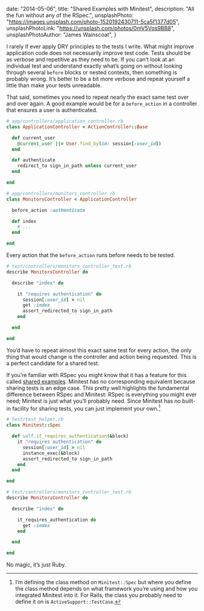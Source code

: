   date: "2014-05-06",
  title: "Shared Examples with Minitest",
  description: "All the fun without any of the RSpec.",
  unsplashPhoto: "https://images.unsplash.com/photo-1520192430711-5ca5f1377d05",
  unsplashPhotoLink: "https://unsplash.com/photos/0mV5Vqs9BB8",
  unsplashPhotoAuthor: "James Wainscoat",
}

I rarely if ever apply DRY principles to the tests I write. What might improve application code does not necessarily improve test code. Tests should be as verbose and repetitive as they need to be. If you can’t look at an individual test and understand exactly what’s going on without looking through several `before` blocks or nested contexts, then something is probably wrong. It’s better to be a bit more verbose and repeat yourself a little than make your tests unreadable.

That said, sometimes you need to repeat nearly the exact same test over and over again. A good example would be for a `before_action` in a controller that ensures a user is authenticated.

```ruby
# app/controllers/application_controller.rb
class ApplicationController < ActionController::Base

  def current_user
    @current_user ||= User.find_by(id: session[:user_id])
  end

  def authenticate
    redirect_to sign_in_path unless current_user
  end

end
```

```ruby
# app/controllers/monitors_controller.rb
class MonitorsController < ApplicationController

  before_action :authenticate

  def index
    # ...
  end

end
```

Every action that the `before_action` runs before needs to be tested.

```ruby
# test/controllers/monitors_controller_test.rb
describe MonitorsController do

  describe "index" do

    it "requires authentication" do
      session[:user_id] = nil
      get :index
      assert_redirected_to sign_in_path
    end

  end

end
```

You’d have to repeat almost this exact same test for every action, the only thing that would change is the controller and action being requested. This is a perfect candidate for a shared test.

If you’re familiar with RSpec you might know that it has a feature for this called [shared examples][shared-examples]. Minitest has no corresponding equivalent because sharing tests is an edge case. This pretty well highlights the fundamental difference between RSpec and Minitest: RSpec is everything you might ever need; Minitest is just what you’ll probably need. Since Minitest has no built-in facility for sharing tests, you can just implement your own.[^1]

```ruby
# test/test_helper.rb
class Minitest::Spec

  def self.it_requires_authentication(&block)
    it "requires authentication" do
      session[:user_id] = nil
      instance_exec(&block)
      assert_redirected_to sign_in_path
    end
  end

end
```

```ruby
# test/controllers/monitors_controller_test.rb
describe MonitorsController do

  describe "index" do

    it_requires_authentication do
      get :index
    end

  end

end
```

No magic, it’s just Ruby.

[shared-examples]: https://www.relishapp.com/rspec/rspec-core/docs/example-groups/shared-examples

[^1]: I’m defining the class method on `Minitest::Spec` but where you define the class method depends on what framework you’re using and how you integrated Minitest into it. For Rails, the class you probably need to define it on is `ActiveSupport::TestCase`.
